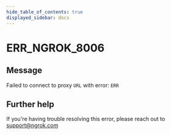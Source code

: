 ```yaml
---
hide_table_of_contents: true
displayed_sidebar: docs
---
```



# ERR_NGROK_8006

## Message

Failed to connect to proxy `URL` with error: `ERR`

<ErrorDetails error="err_ngrok_8006" />

## Further help

If you're having trouble resolving this error, please reach out to [support@ngrok.com](mailto:support@ngrok.com?subject=Help%20with%20ERR_NGROK_8006)
